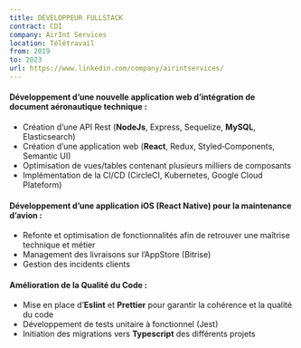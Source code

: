 ```yaml
---
title: DÉVELOPPEUR FULLSTACK
contract: CDI
company: AirInt Services
location: Télétravail
from: 2019
to: 2023
url: https://www.linkedin.com/company/airintservices/
---
```


#### Développement d’une nouvelle application web d’intégration de document aéronautique technique :

- Création d’une API Rest (**NodeJs**, Express, Sequelize, **MySQL**, Elasticsearch)
- Création d’une application web (**React**, Redux, Styled‑Components, Semantic UI)
- Optimisation de vues/tables contenant plusieurs milliers de composants
- Implémentation de la CI/CD (CircleCI, Kubernetes, Google Cloud Plateform)

#### Développement d’une application iOS (**React Native**) pour la maintenance d’avion :

- Refonte et optimisation de fonctionnalités afin de retrouver une maîtrise technique et métier
- Management des livraisons sur l’AppStore (Bitrise)
- Gestion des incidents clients

#### Amélioration de la Qualité du Code :

- Mise en place d’**Eslint** et **Prettier** pour garantir la cohérence et la qualité du code
- Développement de tests unitaire à fonctionnel (Jest)
- Initiation des migrations vers **Typescript** des différents projets
